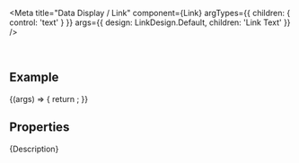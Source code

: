 
<Meta
  title="Data Display / Link"
  component={Link}
  argTypes={{
    children: { control: 'text' }
  }}
  args={{
    design: LinkDesign.Default,
    children: 'Link Text'
  }}
/>

<DocsHeader />

<br />

## Example

<Canvas>
  <Story name="Default">
    {(args) => {
      return <Link {...args} />;
    }}
  </Story>
</Canvas>

## Properties

<ArgsTableWithNote story="Default" />

<Markdown>{Description}</Markdown>

<DomRefTable rows={LinkDomRef} />

<Footer />
